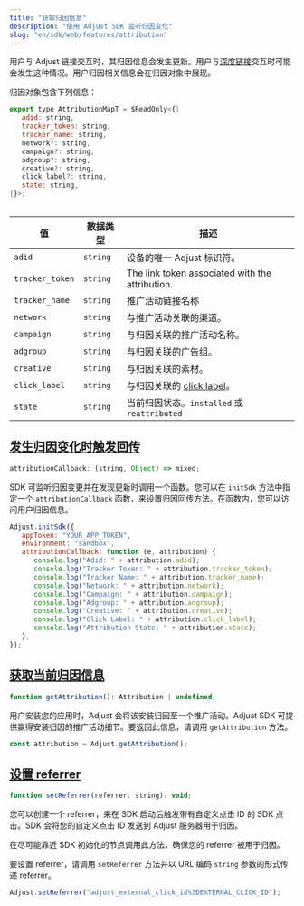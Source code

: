 ```yaml
---
title: "获取归因信息"
description: "使用 Adjust SDK 监听归因变化"
slug: "en/sdk/web/features/attribution"
---
```

用户与 Adjust 链接交互时，其归因信息会发生更新。用户与[深度链接](https://help.adjust.com/en/article/deep-links)交互时可能会发生这种情况。用户归因相关信息会在归因对象中展现。

归因对象包含下列信息：
<codeblock title="接口声明"> 

```js
export type AttributionMapT = $ReadOnly<{|
   adid: string,
   tracker_token: string,
   tracker_name: string,
   network?: string,
   campaign?: string,
   adgroup?: string,
   creative?: string,
   click_label?: string,
   state: string,
|}>;
```

</CodeBlock> <table> 

|        值        |   数据类型   |                                   描述                                   |
|-----------------|----------|------------------------------------------------------------------------|
| `adid`          | `string` | 设备的唯一 Adjust 标识符。                                                      |
| `tracker_token` | `string` | The link token associated with the attribution.                        |
| `tracker_name`  | `string` | 推广活动链接名称                                                               |
| `network`       | `string` | 与推广活动关联的渠道。                                                            |
| `campaign`      | `string` | 与归因关联的推广活动名称。                                                          |
| `adgroup`       | `string` | 与归因关联的广告组。                                                             |
| `creative`      | `string` | 与归因关联的素材。                                                              |
| `click_label`   | `string` | 与归因关联的 [click label](https://help.adjust.com/en/article/user-rewards)。 |
| `state`         | `string` | 当前归因状态。`installed` 或 `reattributed`                                    |

</Table> 

[发生归因变化时触发回传](trigger-a-callback-when-attribution-changes)
----------------------------------------------------------

<codeblock title="属性声明"> 

```js
attributionCallback: (string, Object) => mixed;
```

</CodeBlock> 

SDK 可监听归因变更并在发现更新时调用一个函数。您可以在 `initSdk` 方法中指定一个 `attributionCallback` 函数，来设置归因回传方法。在函数内，您可以访问用户归因信息。

```js
Adjust.initSdk({
   appToken: "YOUR_APP_TOKEN",
   environment: "sandbox",
   attributionCallback: function (e, attribution) {
      console.log("Adid: " + attribution.adid);
      console.log("Tracker Token: " + attribution.tracker_token);
      console.log("Tracker Name: " + attribution.tracker_name);
      console.log("Network: " + attribution.network);
      console.log("Campaign: " + attribution.campaign);
      console.log("Adgroup: " + attribution.adgroup);
      console.log("Creative: " + attribution.creative);
      console.log("Click Label: " + attribution.click_label);
      console.log("Attribution State: " + attribution.state);
   },
});
```

[获取当前归因信息](get-current-attribution-information)
-----------------------------------------------

<codeblock title="方法签名"> 

```js
function getAttribution(): Attribution | undefined;
```

</CodeBlock> 

用户安装您的应用时，Adjust 会将该安装归因至一个推广活动。Adjust SDK 可提供赢得安装归因的推广活动细节。要返回此信息，请调用 `getAttribution` 方法。

```js
const attribution = Adjust.getAttribution();
```

[设置 referrer](set-a-referrer)
-----------------------------

<codeblock title="方法签名"> 

```js
function setReferrer(referrer: string): void;
```

</CodeBlock> 

您可以创建一个 referrer，来在 SDK 启动后触发带有自定义点击 ID 的 SDK 点击。SDK 会将您的自定义点击 ID 发送到 Adjust 服务器用于归因。
<callout type="important"> 

在尽可能靠近 SDK 初始化的节点调用此方法，确保您的 referrer 被用于归因。
</Callout> 

要设置 referrer，请调用 `setReferrer` 方法并以 URL 编码 `string` 参数的形式传递 referrer。
<codeblock highlight="adjust_external_click_id%3DEXTERNAL_CLICK_ID\"> 

```js
Adjust.setReferrer("adjust_external_click_id%3DEXTERNAL_CLICK_ID");
```

</CodeBlock>

